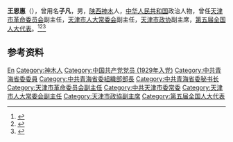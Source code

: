 '''王恩惠'''（{{bd|1911年|5月12日|2003年|8月}}），曾用名'''子凡'''，男，[[陕西|陕西]][[神木县|神木]]人，[[中华人民共和国|中华人民共和国]]政治人物，曾任[[天津市革命委员会|天津市革命委员会]]副主任，[[天津市人大常委会|天津市人大常委会]]副主任，[[天津市政协|天津市政协]]副主席，[[第五届全国人大代表|第五届全国人大代表]]。<ref>{{Cite book|title=中华人民共和国职官志|author=何虎生, 李耀东, 向常福主编|publisher=中国社会出版社|year=2003|isbn=9787800883934|location=北京|pages=}}</ref><ref>{{Cite web|title=王恩惠同志遗体昨日火化|url=http://news.sina.com.cn/c/2003-08-29/1230655328s.shtml|accessdate=2020-08-14|work=今晚报|archive-date=2003-09-04|archive-url=https://web.archive.org/web/20030904203429/http://news.sina.com.cn/c/2003-08-29/1230655328s.shtml|dead-url=no}}</ref><ref>{{cite book|title=中囯人名大辞典·当代人物卷|author=廖盖隆等编|year=1990|publisher=上海辞书出版社|location=上海|page=}}</ref>

== 参考资料 ==
{{reflist}}

{{中国人物小作品}}

{{Authority control}}
{{DEFAULTSORT:Wang王}}
[[Category:王姓|En]]
[[Category:神木人|Category:神木人]]
[[Category:中国共产党党员_(1929年入党)|Category:中国共产党党员 (1929年入党)]]
[[Category:中共青海省委委員|Category:中共青海省委委員]]
[[Category:中共青海省委組織部部長|Category:中共青海省委組織部部長]]
[[Category:中共青海省委秘书长|Category:中共青海省委秘书长]]
[[Category:天津市革命委员会副主任|Category:天津市革命委员会副主任]]
[[Category:中共天津市委常委|Category:中共天津市委常委]]
[[Category:天津市人大常委会副主任|Category:天津市人大常委会副主任]]
[[Category:天津市政協副主席|Category:天津市政協副主席]]
[[Category:第五届全国人大代表|Category:第五届全国人大代表]]